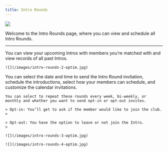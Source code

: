 ```yaml
---
title: Intro Rounds
---
```

![](/images/intro-rounds-1-optim.jpg)

Welcome to the Intro Rounds page, where you can view and schedule all Intro Rounds.

---
<Tabs>
  <Tab title="Viewing Intro Rounds">
    You can view your upcoming Intros with members you’re matched with and view records of all past Intros. 

    ![](/images/intro-rounds-2-optim.jpg)
  </Tab>
  <Tab title="Scheduling Intro Rounds">
    You can select the date and time to send the Intro Round invitation, schedule the introductions, select how your members can schedule, and     customize the calendar invitations.

    You can select to repeat these rounds every week, bi-weekly, or monthly and whether you want to send opt-in or opt-out invites. 

    > Opt-in: You’ll get to ask if the member would like to join the club.
    > 

    > Opt-out: You have the option to leave or not join the Intro.
    >

    ![](/images/intro-rounds-3-optim.jpg)

    ![](/images/intro-rounds-4-optim.jpg)
  </Tab>
</Tabs>
